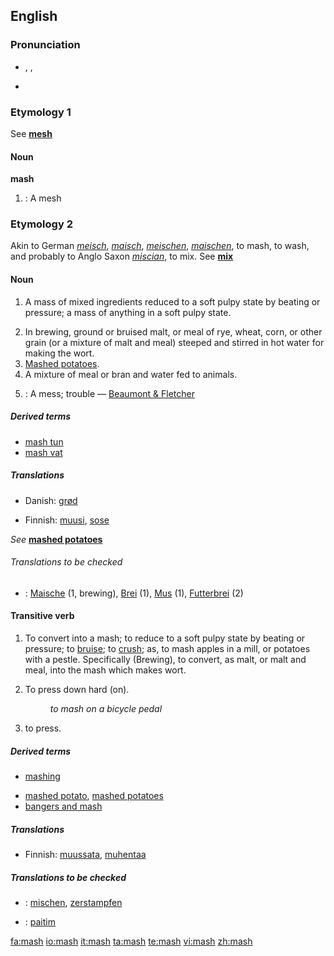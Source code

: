 {{see|MASH}}
==English==

===Pronunciation===
*{{AHD|măsh}}, {{IPA|/mæʃ/}}, {{SAMPA|/m{S/}}
*{{rhymes|æʃ}}

===Etymology 1===
See '''[[mesh]]'''

====Noun====
'''mash'''

# {{obsolete}}: A mesh

===Etymology 2===
Akin to German ''[[meisch]]'', ''[[maisch]]'', ''[[meischen]]'', ''[[maischen]]'', to mash, to wash, and probably to Anglo Saxon ''[[miscian]]'', to mix. See '''[[mix]]'''

====Noun====
{{en-noun|pl=mashes}}

# {{uncountable}} A mass of mixed ingredients reduced to a soft pulpy state by beating or pressure; a mass of anything in a soft pulpy state.
# In brewing, ground or bruised malt, or meal of rye, wheat, corn, or other grain (or a mixture of malt and meal) steeped and stirred in hot water for making the wort.
# [[mashed potatoes|Mashed potatoes]].<!--full definition is at "mashed potatoes"-->
# A mixture of meal or bran and water fed to animals.
# {{obsolete}}: A mess; trouble &mdash; [[Beaumont & Fletcher]]

=====Derived terms=====
*[[mash tun]]<!--'''Mash tun''', a large tub used in making mash and wort-->
*[[mash vat]]

=====Translations=====
{{trans-top|a mass of mixed ingredients}}
*Danish: [[grød]]
{{trans-mid}}
*Finnish: [[muusi]], [[sose]]
{{trans-bottom}}

{{trans-top|in brewing}}
{{trans-mid}}
{{trans-bottom}}

{{trans-top|mashed potatoes}}
''See'' '''[[mashed potatoes]]'''
{{trans-mid}}
{{trans-bottom}}

{{trans-top|a mixture of meal or bran and water fed to animals}}
{{trans-mid}}
{{trans-bottom}}

{{trans-top|obsolete: a mess; trouble}}
{{trans-mid}}
{{trans-bottom}}

======Translations to be checked======
{{checktrans}}
*{{ttbc|German}}: [[Maische]] {{f}} (1, brewing), [[Brei]] {{m}} (1), [[Mus]] {{n}} (1), [[Futterbrei]] {{m}} (2)

====Transitive verb====
{{rfc-trverb|Transitive verb}}
{{en-verb|mash|es}}

# {{transitive}} To convert into a mash; to reduce to a soft pulpy state by beating or pressure; to [[bruise]]; to [[crush]]; as, to mash apples in a mill, or potatoes with a pestle. Specifically (Brewing), to convert, as malt, or malt and meal, into the mash which makes wort.
# {{transitive}} To press down hard (on).
#:''to mash on a bicycle pedal''
# {{context|transitive|southern US|informal|}} to press.

=====Derived terms=====
*[[mashing]]
<!--* [[mashing tub]], a tub for making the mash in breweries and distilleries-->
*[[mashed potato]], [[mashed potatoes]]<!-- plural noun (Originally lower class colloquial from early 1900s) Potatoes which have been boiled and mashed to a pulpy consistency, usu. with sparing addition of milk, salt, butter, or other flavoring. It is a popular accompaniment to a meat course-->
*[[bangers and mash]]

=====Translations=====
{{trans-top|convert (something) into a mash}}
*Finnish: [[muussata]], [[muhentaa]]
{{trans-mid}}
{{trans-bottom}}

{{trans-top|press down hard on (something)}}
{{trans-mid}}
{{trans-bottom}}

{{trans-top|press (something)}}
{{trans-mid}}
{{trans-bottom}}

=====Translations to be checked=====
{{checktrans}}
{{top}}
*{{ttbc|German}}: [[mischen]], [[zerstampfen]]
{{mid}}
*{{ttbc|Tok Pisin}}: [[paitim]]
{{bottom}}

[[fa:mash]]
[[io:mash]]
[[it:mash]]
[[ta:mash]]
[[te:mash]]
[[vi:mash]]
[[zh:mash]]